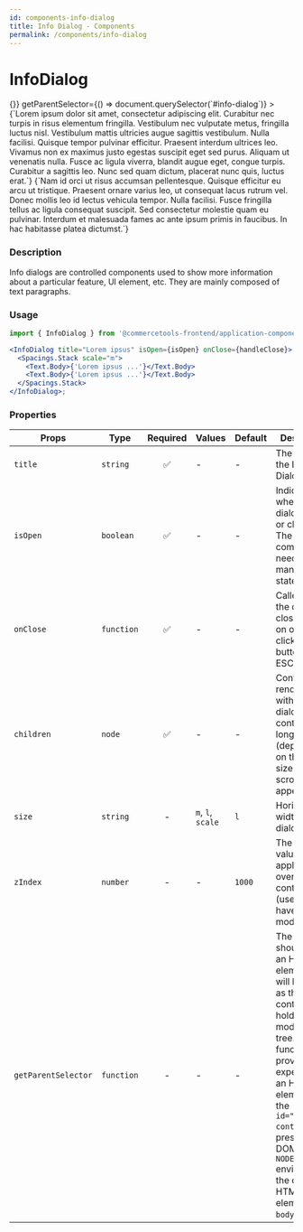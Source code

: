 ```yaml
---
id: components-info-dialog
title: Info Dialog - Components
permalink: /components/info-dialog
---
```


# InfoDialog


<div
  style={{
    position: 'relative',
    width: '100%',
    height: '400px',
  }}
>
  <div id="info-dialog" style={{ flex: 1 }} />
  <InfoDialog
    title="Lorem ipsum dolor sit amet, consectetur adipiscing elit."
    size="scale"
    isOpen={true}
    onClose={() => {}}
    getParentSelector={() => document.querySelector(`#info-dialog`)}
  >
    <Spacings.Stack scale="m">
      <Text.Body>
        {`Lorem ipsum dolor sit amet, consectetur adipiscing elit. Curabitur nec turpis in risus elementum fringilla. Vestibulum nec vulputate metus, fringilla luctus nisl. Vestibulum mattis ultricies augue sagittis vestibulum. Nulla facilisi. Quisque tempor pulvinar efficitur. Praesent interdum ultrices leo. Vivamus non ex maximus justo egestas suscipit eget sed purus. Aliquam ut venenatis nulla. Fusce ac ligula viverra, blandit augue eget, congue turpis. Curabitur a sagittis leo. Nunc sed quam dictum, placerat nunc quis, luctus erat.`}
      </Text.Body>
      <Text.Body>
        {`Nam id orci ut risus accumsan pellentesque. Quisque efficitur eu arcu ut tristique. Praesent ornare varius leo, ut consequat lacus rutrum vel. Donec mollis leo id lectus vehicula tempor. Nulla facilisi. Fusce fringilla tellus ac ligula consequat suscipit. Sed consectetur molestie quam eu pulvinar. Interdum et malesuada fames ac ante ipsum primis in faucibus. In hac habitasse platea dictumst.`}
      </Text.Body>
    </Spacings.Stack>
  </InfoDialog>
</div>

### Description

Info dialogs are controlled components used to show more information about a particular feature, UI element, etc. They are mainly composed of text paragraphs.

### Usage

```jsx
import { InfoDialog } from '@commercetools-frontend/application-components';

<InfoDialog title="Lorem ipsus" isOpen={isOpen} onClose={handleClose}>
  <Spacings.Stack scale="m">
    <Text.Body>{'Lorem ipsus ...'}</Text.Body>
    <Text.Body>{'Lorem ipsus ...'}</Text.Body>
  </Spacings.Stack>
</InfoDialog>;
```

### Properties

| Props               | Type       | Required | Values            | Default | Description                                                                                                                                                                                                                                                                                                 |
| ------------------- | ---------- | :------: | ----------------- | ------- | ----------------------------------------------------------------------------------------------------------------------------------------------------------------------------------------------------------------------------------------------------------------------------------------------------------- |
| `title`             | `string`   |    ✅    | -                 | -       | The title of the Info Dialog                                                                                                                                                                                                                                                                                |
| `isOpen`            | `boolean`  |    ✅    | -                 | -       | Indicates whether the dialog is open or closed. The parent component needs to manage this state                                                                                                                                                                                                             |
| `onClose`           | `function` |    ✅    | -                 | -       | Called when the dialog closes (click on overlay, click on close button, press ESC)                                                                                                                                                                                                                          |
| `children`          | `node`     |    ✅    | -                 | -       | Content rendered within the dialog. If the content is long in height (depending on the screen size) a scrollbar will appear                                                                                                                                                                                 |
| `size`              | `string`   |    -     | `m`, `l`, `scale` | `l`     | Horizontal width of the dialog card                                                                                                                                                                                                                                                                         |
| `zIndex`            | `number`   |    -     | -                 | `1000`  | The `z-index` value to be applied to the overlay container (useful if you have stacking modals)                                                                                                                                                                                                             |
| `getParentSelector` | `function` |    -     | -                 | -       | The function should return an HTML element that will be used as the parent container to hold the modal DOM tree. If no function is provided, it's expected that an HTML element with the `id="parent-container"` is present in the DOM. In `NODE_ENV=test` environment, the default HTML element is `body`. |
